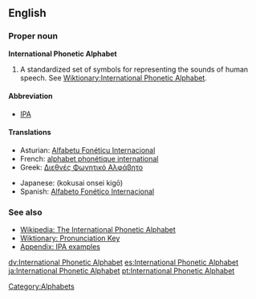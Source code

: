 {{wikipedia}}
==English==

===Proper noun===
'''International Phonetic Alphabet'''
# A standardized set of symbols for representing the sounds of human speech. See [[Wiktionary:International Phonetic Alphabet]].


==== Abbreviation ====
*[[IPA]]

==== Translations ====
{{top}}
*Asturian: [[Alfabetu Fonéticu Internacional]] {{m}}
*French: [[alphabet phonétique international]] {{m}}
*Greek: [[Διεθνές Φωνητικό Αλφάβητο]] {{n}}
{{mid}}
*Japanese: {{JAchar|[[国際音声記号]]}} (kokusai onsei kigō)
*Spanish: [[Alfabeto Fonético Internacional]] {{m}}
{{bottom}}

=== See also ===
*[[w:International Phonetic Alphabet|Wikipedia: The International Phonetic Alphabet]]
*[[Wiktionary:Pronunciation|Wiktionary: Pronunciation Key]]
*[[Wiktionary:IPA pronunciation key|Appendix: IPA examples]]

[[Category:Alphabets]]

[[dv:International Phonetic Alphabet]]
[[es:International Phonetic Alphabet]]
[[ja:International Phonetic Alphabet]]
[[pt:International Phonetic Alphabet]]